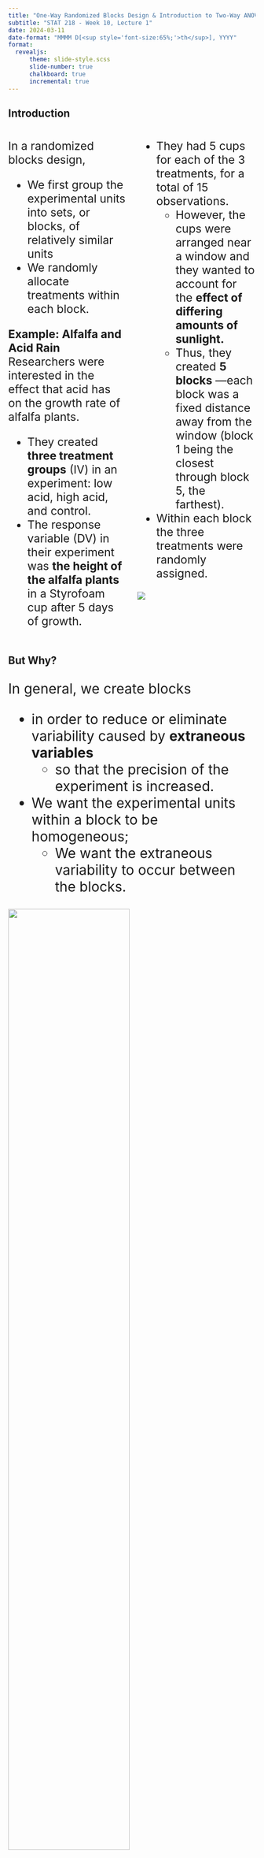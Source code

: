```yaml
---
title: "One-Way Randomized Blocks Design & Introduction to Two-Way ANOVA"
subtitle: "STAT 218 - Week 10, Lecture 1"
date: 2024-03-11
date-format: "MMMM D[<sup style='font-size:65%;'>th</sup>], YYYY"
format: 
  revealjs:
      theme: slide-style.scss
      slide-number: true
      chalkboard: true
      incremental: true
---
```


## Introduction

::: {.columns}
::: {.column width="50%"}
::: {style="font-size: 23px"}

In a randomized blocks design,  

- We first group the experimental units into sets, or blocks, of relatively similar units  
- We randomly allocate treatments within each block.

::: fragment
__Example: Alfalfa and Acid Rain__ Researchers were interested in the effect that acid has on the growth rate of alfalfa plants.
:::

- They created __three treatment groups__ (IV) in an experiment: low acid, high acid, and control.  
- The response variable (DV) in their experiment was __the height of the alfalfa plants__ in a Styrofoam cup after 5 days of growth.   


:::
:::

::: {.column width="50%"}
::: {style="font-size: 23px"}
- They had 5 cups for each of the 3 treatments, for a total of 15 observations.   
  - However, the cups were arranged near a window and they wanted to account for the __effect of differing amounts of sunlight.__   
  - Thus, they created __5 blocks__ —each block was a fixed distance away from the window (block 1 being the closest through block 5, the farthest).   
- Within each block the three treatments were randomly assigned. 

::: fragment
![](img/alfaalfa.png)
:::
:::
:::
:::

## But Why?
::: {style="font-size: 28px"}

In general, we create blocks 

- in order to reduce or eliminate variability caused by __extraneous variables__ 
  - so that the precision of the experiment is increased. 
  
- We want the experimental units within a block to be homogeneous; 
  - We want the extraneous variability to occur between the blocks.

::: fragment

![](img/alfaalfa.png){fig-align="center" width=70%}
:::
:::


## 
### Confounding Variable vs Extraneous Variable
::: {style="font-size: 28px"}

- If an extraneous variable is not appropriately controlled, it may be unequally present in the comparison groups. As a result, the variable becomes a confounding variable. 
  - In other words, all confounding variables are extraneous, but not all extraneous variables are confounds.

- A confounding variable (confounder) is a factor other than the one being studied that is associated both with the disease (_dependent variable_) and with the factor being studied (_independent variable_).
:::


## 
#### Confounding Variable vs Extraneous Variable

![](img/confounding.png)

# Creating the Blocks



## Creating the Blocks

::: {style="font-size: 28px"}

- As the preceding examples show, blocking is a way of organizing the inherent variation that exists among experimental units. 

- Ideally, the blocking should be arranged so as to increase the information available from the experiment. 
  - To achieve this goal, the experimenter should try to create blocks that are as homogeneous within themselves
as possible so that the inherent variation between experimental units becomes,
as far as possible, variation between blocks rather than within blocks

::: fragment

![](img/alfaalfa.png){fig-align="center" width=70%}
:::

:::

## 
### Another Example for Blocking

::: {.columns}
::: {.column width="50%"}
::: {style="font-size: 23px"}

__Blocking in an Agricultural Field Study __

- When comparing several varieties of grain, an agronomist will generally plant many field plots of each variety and measure the yield of each plot. 

- Differences in yields may reflect not only genuine differences among the varieties, but also differences among the plots in soil fertility, pH, water-holding capacity, and so on. 
  - Consequently, the spatial arrangement of the plots in the field is important. 
- An efficient way to use the available field area is 
  - to divide the field into large regions—the blocks—and 
  - to subdivide each block into several plots. 

:::
:::


::: {.column width="50%"}
::: {style="font-size: 23px"}
- Within each block the various varieties of grain are then randomly allocated to the plots, with a separate randomization done for each block. 
  - For instance, suppose we want to test __four varieties of barley__. 
    - Then each block would contain four plots. 
    - The resulting randomized allocation might look like Figure 11.6.2, which is a schematic map of the field. 
    - The “treatments” $T_1$, $T_2$, $T_3$, and $T_4$ are the four varieties of barley.
    
::: fragment

![Figure 11.6.2](img/layout.png)
:::
:::
:::
:::

## Agricultural Field Study (cont.d)

::: {style="font-size: 28px"}

For the barley experiment of Example 11.6.4, how would agronomists determine the best arrangement or layout of blocks in a field? __(Discuss with your neighbor)__

- They would design the blocks to take advantage of any prior knowledge they may have of fertility patterns in the field.
  - For instance, if they know that an east–west fertility gradient exists in the field (perhaps the field slopes from east to west, with the result that the west end has a thicker layer of good soil or receives better irrigation),
    - then they might choose blocks as in Figure 11.6.2; 
- The layout maximizes soil differences between the blocks and minimizes differences between plots within each block. 
  - (But even if a field appears to be uniform, blocking is usually used in agronomic experiments, because plots closer together in the field are generally more similar than plots farther apart.)

:::

## The Randomization Procedure

::: {.columns}
::: {.column width="50%"}
::: {style="font-size: 23px"}

Once the blocks have been created, the blocked allocation of experimental units is straightforward: 

- It is as if a mini-experiment is conducted within each block. 
  - Randomization is carried out for each block separately,

::: fragment

__Agricultural Field Study (cont.d)__ 

Consider the agricultural field experiment of Example 11.6.4. 

:::

- In block 1, let us label the plots 1, 2, 3, 4, from north to south (see Figure 11.6.2); we will allocate one plot to each variety. 
- The allocation proceeds as for the completely randomized design, by choosing plots at random from the four, and
assigning the first plot chosen to $T_1$, the second to $T_2$, and so on. 

:::
:::

::: {.column width="50%"}
::: {style="font-size: 23px"}

  - For instance, using a computer to randomly permute the numbers 1 through 4 (or even shuffled cards numbered 1 through 4) we might obtain the sequence 4, 3, 1, 2, which would lead to the following treatment allocation.

::: fragment
::: {style="font-size: 15px"}
|Block 1                  |                         |
|:-----------------------:|:-----------------------:|
|T1                       | Plot 4                  |
|T2                       | Plot 3                  |
|T3                       | Plot 1                  |
|T4                       | Plot 2                  |

:::
:::

- This is in fact the assignment shown in Figure 11.6.2 for block 1. We can then repeat this procedure for blocks 2, 3, and so on.

::: fragment
![](img/layout.png){fig-align="center" width=80%}
:::

:::
:::
:::

##
#### Analyzing Data from a Randomized Block Experiment
::: {style="font-size: 24px"}
In the same way we cannot use a two-sample t test when data are paired, when an experiment has been blocked, we no longer can use our ANOVA methods that we learned in Section 11.4. 

- Instead, we will use a randomized blocks ANOVA model.(You are not responsible to calculate $F$ statistic for this)


![](img/anova-table-randomized.png){fig-align="center" width=50%}

![](img/anova-table-1.png){fig-align="center" width=50%}
:::

## 
#### Analyzing Data from a Randomized Block Experiment

![](img/revised-anova.png)


# Two Way ANOVA

## What is Two Way ANOVA?
::: {style="font-size: 30px"}
_Factorial ANOVA_

In a typical analysis of variance application there is a single explanatory (independent) variable or factor under study. 

- For example, in the  previous lecture, we compared weight gain of lambs for the three types of diet: diet 1, diet 2, and diet 3. 
  - Let's assume that we found a significant difference between diet 1 and diet 3.
    - We may wonder if this is the case for both males and females?
      - One-way ANOVA cannot answer this question.

:::

## When do we need to use this test?
::: {style="font-size: 28px"}

- Two-way analysis of variance allows you to test the impact of two independent
variables on one dependent variable. 

- The advantage of using a two-way ANOVA is that it allows you to test for _an interaction effect_
  - that is, when the effect of one independent variable is influenced by another; 
   
:::

## Interaction Effect
::: {style="font-size: 28px"}
The concept of interaction occurs throughout biology. 

- The terms “synergism” and “antagonism” describe interactions between biological agents. 
- The term “epistasis”describes interaction between genes at two loci.
  - When interactions are present, the main effects of factors don’t have their usual interpretations. 
    - Because of this, we usually test for the presence of interactions first. 
      - If interactions are present, then we often stop the analysis at this stage and focus on the interaction effect. 
      - If no evidence for an interaction effect is found (i.e., if we do not reject $H_0$), then we proceed to testing the main effects of the individual factors. 
::: 

## An Example
::: {style="font-size: 23px"}
_Growth of Soybeans_ A plant physiologist investigated the effect of mechanical
stress on the growth of soybean plants. Individually potted seedlings were randomly
allocated to four treatment groups of 13 seedlings each. Seedlings in two groups
were stressed by shaking for 20 minutes twice daily, while two control groups were
not stressed. Thus, the first factor in the experiment was presence or absence of
stress, with two levels: control or stress. Also, plants were grown in either low or moderate
light. Thus, the second factor was amount of light, with two levels: low light or
moderate light. This experiment is an example of a 2 * 2 factorial experiment; it
includes four treatments:

__Treatment 1:__ Control, low light

__Treatment 2:__ Stress, low light

__Treatment 3:__ Control, moderate light

__Treatment 4:__ Stress, moderate light

After 16 days of growth, the plants were harvested, and the total leaf area ($cm^2$) of each
plant was measured.

__Categorical IVs:__ (1) Presence or absence of stress and (2) Amount of light with 2 levels

__Continuous DV__: total leaf area ($cm^2$)
:::